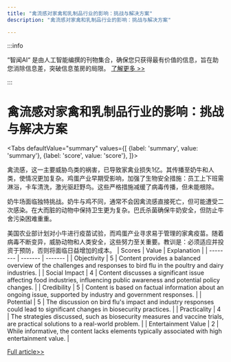 ```yaml
---
title: "禽流感对家禽和乳制品行业的影响：挑战与解决方案"
description: "禽流感对家禽和乳制品行业的影响：挑战与解决方案"

---
```



:::info

“智闻AI“ 是由人工智能编撰的刊物集合，确保您只获得最有价值的信息，旨在助您消除信息差，突破信息茧房的局限。  [了解更多 >>](/)

:::

# 禽流感对家禽和乳制品行业的影响：挑战与解决方案


<Tabs
	defaultValue="summary"
	values={[
	{label: 'summary', value: 'summary'},
	{label: 'score', value: 'score'},
]}>
<TabItem value="summary">


禽流感，这一主要威胁鸟类的祸害，已导致家禽业损失1亿。其传播至奶牛和人类，使情况更加复杂。鸡蛋产业早期受影响，加强了生物安全措施：员工上下班需淋浴，卡车清洗，激光驱赶野鸟。这些严格措施减缓了病毒传播，但未能根除。

奶牛场面临独特挑战。奶牛与鸡不同，通常不会因禽流感直接死亡，但可能遭受二次感染。在大而脏的动物中保持卫生更为复杂。巴氏杀菌确保牛奶安全，但防止牛舍污染困难重重。

美国农业部计划对小牛进行疫苗试验，而鸡蛋产业寻求易于管理的家禽疫苗。随着病毒不断变异，威胁动物和人类安全，这些努力至关重要。教训是：必须适应并投资于预防，否则将面临日益增加的成本。
</TabItem>
<TabItem value="score">
	| Scores     | Value   | Explanation |
	| -------- | ------- | ------- |
	| Objectivity  | 5    | Content provides a balanced overview of the challenges and responses to bird flu in the poultry and dairy industries.    |
	| Social Impact | 4     | Content discusses a significant issue affecting food industries, influencing public awareness and potential policy changes.    |
	| Credibility    | 5    | Content is based on factual information about an ongoing issue, supported by industry and government responses.    |
	| Potential    | 5    | The discussion on bird flu's impact and industry responses could lead to significant changes in biosecurity practices.    |
	| Practicality    | 4    | The strategies discussed, such as biosecurity measures and vaccine trials, are practical solutions to a real-world problem.    |
	| Entertainment Value    | 2    | While informative, the content lacks elements typically associated with high entertainment value.    |
</TabItem>
</Tabs>

[Full article>>](https://apnews.com/article/bird-flu-chickens-turkeys-cows-cattle-492fd92ae68d11d9defc15bc260e9301)
